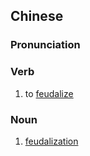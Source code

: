 ==Chinese==
{{zh-forms|type=21}}

===Pronunciation===
{{zh-pron
|m=fēngjiànhuà
|c=fung1 gin3 faa3
|cat=v,n
}}

===Verb===
{{zh-verb}}

# to [[feudalize]]

===Noun===
{{zh-noun}}

# [[feudalization]]